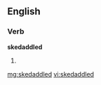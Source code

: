 ==English==

===Verb===
'''skedaddled'''

# {{past of|skedaddle}}

[[mg:skedaddled]]
[[vi:skedaddled]]